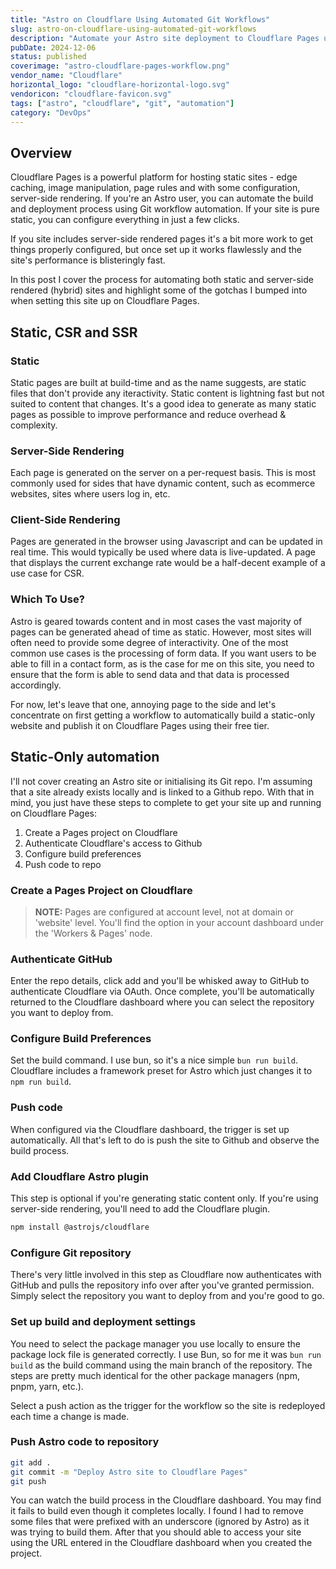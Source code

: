 ```yaml
---
title: "Astro on Cloudflare Using Automated Git Workflows"
slug: astro-on-cloudflare-using-automated-git-workflows
description: "Automate your Astro site deployment to Cloudflare Pages using Git workflow automation"
pubDate: 2024-12-06
status: published
coverimage: "astro-cloudflare-pages-workflow.png"
vendor_name: "Cloudflare"
horizontal_logo: "cloudflare-horizontal-logo.svg"
vendoricon: "cloudflare-favicon.svg"
tags: ["astro", "cloudflare", "git", "automation"]
category: "DevOps"
---
```



## Overview

Cloudflare Pages is a powerful platform for hosting static sites - edge caching, image manipulation, page rules and with some configuration, server-side rendering. If you're an Astro user, you can automate the build and deployment process using Git workflow automation. If your site is pure static, you can configure everything in just a few clicks.

If you site includes server-side rendered pages it's a bit more work to get things properly configured, but once set up it works flawlessly and the site's performance is blisteringly fast.

In this post I cover the process for automating both static and server-side rendered (hybrid) sites and highlight some of the gotchas I bumped into when setting this site up on Cloudflare Pages.

## Static, CSR and SSR

### Static

Static pages are built at build-time and as the name suggests, are static files that don't provide any iteractivity. Static content is lightning fast but not suited to content that changes. It's a good idea to generate as many static pages as possible to improve performance and reduce overhead & complexity.

### Server-Side Rendering

Each page is generated on the server on a per-request basis. This is most commonly used for sides that have dynamic content, such as ecommerce websites, sites where users log in, etc.

### Client-Side Rendering

Pages are generated in the browser using Javascript and can be updated in real time. This would typically be used where data is live-updated. A page that displays the current exchange rate would be a half-decent example of a use case for CSR.

### Which To Use?

Astro is geared towards content and in most cases the vast majority of pages can be generated ahead of time as static. However, most sites will often need to provide some degree of interactivity. One of the most common use cases is the processing of form data. If you want users to be able to fill in a contact form, as is the case for me on this site, you need to ensure that the form is able to send data and that data is processed accordingly.

For now, let's leave that one, annoying page to the side and let's concentrate on first getting a workflow to automatically build a static-only website and publish it on Cloudflare Pages using their free tier.

## Static-Only automation

I'll not cover creating an Astro site or initialising its Git repo. I'm assuming that a site already exists locally and is linked to a Github repo. With that in mind, you just have these steps to complete to get your site up and running on Cloudflare Pages:

1. Create a Pages project on Cloudflare
2. Authenticate Cloudflare's access to Github
3. Configure build preferences
4. Push code to repo

### Create a Pages Project on Cloudflare

> **NOTE:** Pages are configured at account level, not at domain or 'website' level. You'll find the option in your account dashboard under the 'Workers & Pages' node.

<div class="not-prose">
<LightBox src={cloudflarePagesDashboard}
  alt="Cloudflare Pages"
  width={300}
  class="my-4"
  caption="Cloudflare Pages dashboard showing the Workers & Pages section"
/>
</div>

### Authenticate GitHub

Enter the repo details, click add and you'll be whisked away to GitHub to authenticate Cloudflare via OAuth. Once complete, you'll be automatically returned to the Cloudflare dashboard where you can select the repository you want to deploy from.

### Configure Build Preferences

Set the build command. I use bun, so it's a nice simple `bun run build`. Cloudflare includes a framework preset for Astro which just changes it to `npm run build`.

<div class="not-prose">
<LightBox src={cloudflarePagesBuildPreferences}
  alt="Cloudflare build preferences"
  width={300}
  class="my-4"
  caption="Build preferences"
/>
</div>

### Push code

When configured via the Cloudflare dashboard, the trigger is set up automatically. All that's left to do is push the site to Github and observe the build process.

<div class="not-prose">
<LightBox src={cloudflarePagesBuildProcess}
  alt="Cloudflare build process"
  width={300}
  class="my-4"
  caption="Cloudflare dashboard showing an automated build"
/>
</div>

### Add Cloudflare Astro plugin

This step is optional if you're generating static content only. If you're using server-side rendering, you'll need to add the Cloudflare plugin.

```bash caption="Install Cloudflare Astro plugin"
npm install @astrojs/cloudflare
```

### Configure Git repository

There's very little involved in this step as Cloudflare now authenticates with GitHub and pulls the repository info over after you've granted permission. Simply select the repository you want to deploy from and you're good to go.

### Set up build and deployment settings

You need to select the package manager you use locally to ensure the package lock file is generated correctly. I use Bun, so for me it was `bun run build` as the build command using the main branch of the repository. The steps are pretty much identical for the other package managers (npm, pnpm, yarn, etc.).

Select a push action as the trigger for the workflow so the site is redeployed each time a change is made.

### Push Astro code to repository

```bash caption="Push Astro code to repository"
git add .
git commit -m "Deploy Astro site to Cloudflare Pages"
git push
```

You can watch the build process in the Cloudflare dashboard. You may find it fails to build even though it completes locally. I found I had to remove some files that were prefixed with an underscore (ignored by Astro) as it was trying to build them. After that you should able to access your site using the URL entered in the Cloudflare dashboard when you created the project.


